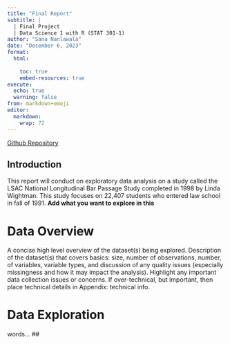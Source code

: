 ```yaml
---
title: "Final Report"
subtitle: |
  | Final Project 
  | Data Science 1 with R (STAT 301-1)
author: "Sana Nanlawala"
date: "December 6, 2023"
format:
  html:
    
    toc: true
    embed-resources: true
execute:
  echo: true
  warning: false
from: markdown+emoji 
editor: 
  markdown: 
    wrap: 72
---
```


[Github Repository](https://github.com/stat301-1-2023-fall/final-project-1-SanaNanlawala2026.git)

## Introduction

This report will conduct on exploratory data analysis on a study called the LSAC National Longitudinal Bar Passage Study completed in 1998 by Linda Wightman. This study focuses on 22,407 students who entered law school in fall of 1991. **Add what you want to explore in this**

# Data Overview
A concise high level overview of the dataset(s) being explored. Description of the dataset(s) that covers basics: size, number of observations, number, of variables, variable types, and discussion of any quality issues (especially missingness and how it may impact the analysis). Highlight any important data collection issues or concerns. If over-technical, but important, then place technical details in Appendix: technical info.

# Data Exploration
words...
##


